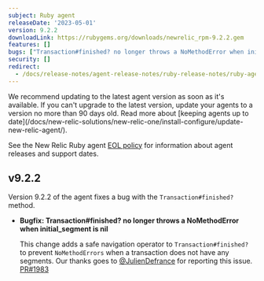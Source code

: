```yaml
---
subject: Ruby agent
releaseDate: '2023-05-01'
version: 9.2.2
downloadLink: https://rubygems.org/downloads/newrelic_rpm-9.2.2.gem
features: []
bugs: ["Transaction#finished? no longer throws a NoMethodError when initial_segment is nil"]
security: []
redirect:
  - /docs/release-notes/agent-release-notes/ruby-release-notes/ruby-agent-922
---
```


<Callout variant="important">
  We recommend updating to the latest agent version as soon as it's available. If you can't upgrade to the latest version, update your agents to a version no more than 90 days old. Read more about [keeping agents up to date](/docs/new-relic-solutions/new-relic-one/install-configure/update-new-relic-agent/).

  See the New Relic Ruby agent [EOL policy](https://docs.newrelic.com/docs/apm/agents/ruby-agent/getting-started/ruby-agent-eol-policy/) for information about agent releases and support dates.
</Callout>

## v9.2.2

  Version 9.2.2 of the agent fixes a bug with the `Transaction#finished?` method.

- **Bugfix: Transaction#finished? no longer throws a NoMethodError when initial_segment is nil**

  This change adds a safe navigation operator to `Transaction#finished?` to prevent `NoMethodErrors` when a transaction does not have any segments. Our thanks goes to [@JulienDefrance](https://github.com/JulienDefrance) for reporting this issue. [PR#1983](https://github.com/newrelic/newrelic-ruby-agent/pull/1983)


